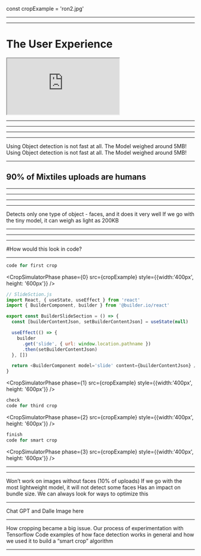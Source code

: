 
const cropExample = 'ron2.jpg'

<Head>
  <title>Face Detection </title>
</Head>
<MLModalLoader/>
<IntroSlide showDetections={false} />

---

<MixtilesSlide />

---
<h1>The User Experience</h1>
<iframe style={{ width: '85vw', height: '750px'}} src="https://www.mixtiles.com/photos" title="Mixtiles Tile Picker"></iframe>

---

<SlideLayout title='Customers Recieved Poorly Cropped Tiles' direction='column'>
    <div
      style={{
        display: 'flex',
        alignItems: 'center',
        justifyContent: 'space-around',
        marginTop: '200px'
      }}
    >
      <ZoomSteps>
        <ImageDeck src={'support.png'} style={{ width: '256px', height: '256px' }}/>
        <ImageDeck src={'satisfaction.png'} style={{ width: '256px', height: '256px' }}/> 
      </ZoomSteps>
    </div>
</SlideLayout>

---

<SmartCropSlide />

---

<SlideLayout title='Tensorflow' screenHeight justifyContent='center'>
  <ImageDeck
    width={'50%'}
    height={'50%'}
    src='tenserflow.png'
    styles={{ backgroundSize: 'cover' }}
  />
</SlideLayout>

---

<SlideLayout title='Tensorflow Summary' direction='column'>
   <AnimatedBulletList>
    <span>  Using Object detection is not fast at all. </span>
    <span>The Model weighed around 5MB! </span>
    <span>  Using Object detection is not fast at all. </span>
    <span>The Model weighed around 5MB! </span>
      </AnimatedBulletList>
</SlideLayout>

---

## 90% of Mixtiles uploads are humans

---

<SlideLayout title='FaceAPI' screenHeight justifyContent='center'>
  <ImageDeck
    width={'50%'}
    height={'50%'}
    src='faceapi.png'
    styles={{ backgroundSize: 'cover' }}
  />
</SlideLayout>



---

<FaceDetectionSlide />

---

<SlideLayout title='Face Detection Code examples'>

</SlideLayout>

---

<SlideLayout title='face-api.js Summary' direction='column'>
   <AnimatedBulletList>
    <span>Detects only one type of object - faces, and it does it very well</span>
    <span>If we go with the tiny model, it can weigh as light as 200KB </span>
      </AnimatedBulletList>
</SlideLayout>

---

<NormalSimulatorSlide imageURL={cropExample} />

---

<SimulatorSlide imageURL={cropExample} />

---

#How would this look in code?

---

<CodeSurferColumns theme={nightOwl}>

<Step>

```js
code for first crop
```

<CropSimulatorPhase phase={0} src={cropExample} style={{width:'400px', height: '600px'}} />

</Step>

<Step>

```js 
// SlideSction.js
import React, { useState, useEffect } from 'react'
import { BuilderComponent, builder } from '@builder.io/react'

export const BuilderSlideSection = () => {
  const [builderContentJson, setBuilderContentJson] = useState(null)

  useEffect(() => {
    builder
      .get('slide', { url: window.location.pathname })
      .then(setBuilderContentJson)
  }, [])

  return <BuilderComponent model='slide' content={builderContentJson} />
}
```

<CropSimulatorPhase phase={1} src={cropExample} style={{width:'400px', height: '600px'}} />

</Step>

<Step>

```js 2
check
code for third crop
```

<CropSimulatorPhase phase={2} src={cropExample} style={{width:'400px', height: '600px'}} />

</Step>

<Step>

```js 2
finish
code for smart crop
```

<CropSimulatorPhase phase={3}  src={cropExample} style={{width:'400px', height: '600px'}} />

</Step>

</CodeSurferColumns>

---

<GoodCropBadCropSlide />

---

<SlideLayout title='Possible Improvements' direction='column'>
  <AnimatedBulletList>
    <span>Won’t work on images without faces (10% of uploads) </span>
    <span>If we go with the most lightweight model, it will not detect some faces </span>
    <span>Has an impact on bundle size. We can always look for ways to optimize this </span>
  </AnimatedBulletList>
</SlideLayout>

---

<SlideLayout title='Lookiung To The Future'>
Chat GPT and Dalle Image here
</SlideLayout>

---

<SlideLayout title='Summary' direction='column'>
   <AnimatedBulletList>
    <span>How cropping became a big issue. </span>
    <span>Our process of experimentation with Tensorflow </span>
    <span>Code examples of how face detection works in general and how we used it to build a “smart crop” algorithm </span>
   </AnimatedBulletList>
</SlideLayout>

---

<ThankYouSlide />